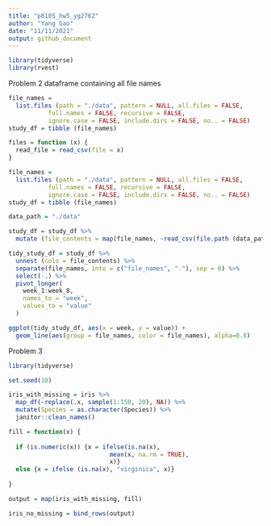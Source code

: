 ```yaml
---
title: "p8105_hw5_yg2762"
author: "Yang Gao"
date: "11/11/2021"
output: github_document
---
```


```r
library(tidyverse)
library(rvest)
```

Problem 2
dataframe containing all file names
```r
file_names = 
  list.files (path = "./data", pattern = NULL, all.files = FALSE,
           full.names = FALSE, recursive = FALSE,
           ignore.case = FALSE, include.dirs = FALSE, no.. = FALSE)
study_df = tibble (file_names)
```

```r
files = function (x) {
  read_file = read_csv(file = x)
}
```

```r
file_names = 
  list.files (path = "./data", pattern = NULL, all.files = FALSE,
           full.names = FALSE, recursive = FALSE,
           ignore.case = FALSE, include.dirs = FALSE, no.. = FALSE)
study_df = tibble (file_names)

data_path = "./data"

study_df = study_df %>% 
  mutate (file_contents = map(file_names, ~read_csv(file.path (data_path, .))))
```

```r
tidy_study_df = study_df %>% 
  unnest (cols = file_contents) %>% 
  separate(file_names, into = c("file_names", "."), sep = 6) %>%
  select(-.) %>% 
  pivot_longer(
    week_1:week_8,
    names_to = "week",
    values_to = "value"
  ) 

ggplot(tidy_study_df, aes(x = week, y = value)) + 
  geom_line(aes(group = file_names, color = file_names), alpha=0.8)
```




Problem 3
```r
library(tidyverse)

set.seed(10)

iris_with_missing = iris %>% 
  map_df(~replace(.x, sample(1:150, 20), NA)) %>%
  mutate(Species = as.character(Species)) %>% 
  janitor::clean_names()
```

```r
fill = function(x) {
  
  if (is.numeric(x)) {x = ifelse(is.na(x), 
                            mean(x, na.rm = TRUE), 
                            x)} 
  else {x = ifelse (is.na(x), "virginica", x)}
  
}
```

```r
output = map(iris_with_missing, fill)

iris_no_missing = bind_rows(output)
```

